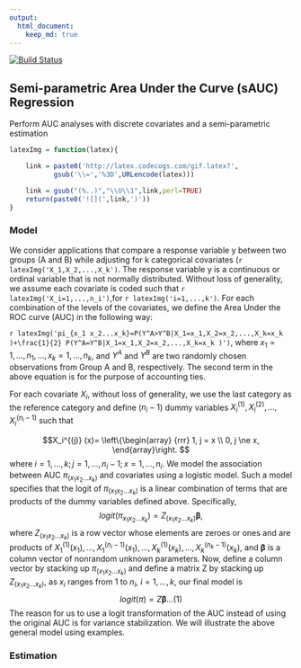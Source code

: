 ```yaml
---
output: 
  html_document:
    keep_md: true
---
```


[![Build Status](https://travis-ci.com/sbohora/sAUC.svg?token=shyYTzvvbsLRHsRAWXTg)](https://travis-ci.com/sbohora/sAUC)

## Semi-parametric Area Under the Curve (sAUC) Regression
Perform AUC analyses with discrete covariates and a semi-parametric estimation

```r
latexImg = function(latex){

    link = paste0('http://latex.codecogs.com/gif.latex?',
           gsub('\\=','%3D',URLencode(latex)))

    link = gsub("(%..)","\\U\\1",link,perl=TRUE)
    return(paste0('![](',link,')'))
}
```

### Model

We consider applications that compare a response variable y between two groups (A and B) while adjusting for k categorical covariates (`r latexImg('X_1,X_2,...,X_k')`.  The response variable y is a continuous or ordinal variable that is not normally distributed.  Without loss of generality, we assume each covariate is coded such that `r latexImg('X_i=1,...,n_i')`,for `r latexImg('i=1,...,k')`. For each combination of the levels of the covariates, we define the Area Under the ROC curve (AUC) in the following way:

`r latexImg('pi_{x_1 x_2...x_k}=P(Y^A>Y^B|X_1=x_1,X_2=x_2,...,X_k=x_k )+\frac{1}{2} P(Y^A=Y^B|X_1=x_1,X_2=x_2,...,X_k=x_k )') `,
where $x_1=1,...,n_1,...,x_k=1,...,n_k$, and $Y^A$ and $Y^B$ are two randomly chosen observations from Group A and B, respectively.  The second term in the above equation is for the purpose of accounting ties.

For each covariate $X_i$, without loss of generality, we use the last category as the reference category and define ($n_i-1$) dummy variables $X_i^{(1)},X_i^{(2)},...,X_i^{(n_i-1)}$  such that 

$$X_i^{(j)} (x)= \left\{\begin{array}
{rrr}
1, j = x \\
0, j \ne x,
\end{array}\right.
$$
where $i=1,...,k; j=1,...,n_i-1; x=1,...,n_i$.   We model the association between AUC $\pi_(x_1 x_2...x_k )$ and covariates using a logistic model.  Such a model specifies that the logit of $\pi_(x_1 x_2...x_k)$ is a linear combination of terms that are products of the dummy variables defined above.  Specifically,
$$logit(\pi_{x_1 x_2...x_k } )=Z_{(x_1 x_2...x_k )} \boldsymbol{\beta},$$ 
where $Z_{(x_1 x_2...x_k)}$ is a row vector whose elements are zeroes or ones and are products of $X_1^{(1)} (x_1 ),...,X_1^{(n_i-1) } (x_1),...,X_k^{(1)} (x_k),...,X_k^{(n_k-1)} (x_k)$, and $\boldsymbol{\beta}$ is a column vector of nonrandom unknown parameters.  Now, define a column vector \pi by stacking up $\pi_(x_1 x_2...x_k )$ and define a matrix Z by stacking up $Z_{(x_1 x_2...x_k )}$, as $x_i$ ranges from 1 to $n_i$, $i=1,...,k$, our final model is  
$$logit(\pi)=Z\boldsymbol{\beta} ...(1)$$
The reason for us to use a logit transformation of the AUC instead of using the original AUC is for variance stabilization.  We will illustrate the above general model using examples.


### Estimation
